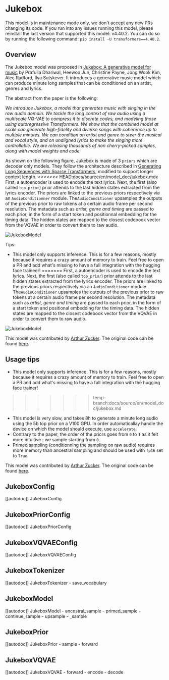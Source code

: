 <!--Copyright 2022 The HuggingFace Team. All rights reserved.

Licensed under the Apache License, Version 2.0 (the "License"); you may not use this file except in compliance with
the License. You may obtain a copy of the License at

http://www.apache.org/licenses/LICENSE-2.0

Unless required by applicable law or agreed to in writing, software distributed under the License is distributed on
an "AS IS" BASIS, WITHOUT WARRANTIES OR CONDITIONS OF ANY KIND, either express or implied. See the License for the
specific language governing permissions and limitations under the License.
-->
# Jukebox

<Tip warning={true}>

This model is in maintenance mode only, we don't accept any new PRs changing its code.
If you run into any issues running this model, please reinstall the last version that supported this model: v4.40.2.
You can do so by running the following command: `pip install -U transformers==4.40.2`.

</Tip>

## Overview

The Jukebox model was proposed in [Jukebox: A generative model for music](https://arxiv.org/pdf/2005.00341.pdf)
by Prafulla Dhariwal, Heewoo Jun, Christine Payne, Jong Wook Kim, Alec Radford,
Ilya Sutskever. It introduces a generative music model which can produce minute long samples that can be conditioned on
an artist, genres and lyrics.

The abstract from the paper is the following:

*We introduce Jukebox, a model that generates music with singing in the raw audio domain. We tackle the long context of raw audio using a multiscale VQ-VAE to compress it to discrete codes, and modeling those using autoregressive Transformers. We show that the combined model at scale can generate high-fidelity and diverse songs with coherence up to multiple minutes. We can condition on artist and genre to steer the musical and vocal style, and on unaligned lyrics to make the singing more controllable. We are releasing thousands of non cherry-picked samples, along with model weights and code.*

As shown on the following figure, Jukebox is made of 3 `priors` which are decoder only models. They follow the architecture described in [Generating Long Sequences with Sparse Transformers](https://arxiv.org/abs/1904.10509), modified to support longer context length.
<<<<<<< HEAD:docs/source/en/model_doc/jukebox.mdx
First, a autoencoder is used to encode the text lyrics. Next, the first (also called `top_prior`) prior attends to the last hidden states extracted from the lyrics encoder. The priors are linked to the previous priors respectively via an `AudioConditionner` module. The`AudioConditioner` upsamples the outputs of the previous prior to raw tokens at a certain audio frame per second resolution. 
The metadata such as *artist, genre and timing* are passed to each prior, in the form of a start token and positionnal embedding for the timing data.  The hidden states are mapped to the closest codebook vector from the VQVAE in order to convert them to raw audio.

![JukeboxModel](https://gist.githubusercontent.com/ArthurZucker/92c1acaae62ebf1b6a951710bdd8b6af/raw/c9c517bf4eff61393f6c7dec9366ef02bdd059a3/jukebox.svg)

Tips:
- This model only supports inference. This is for a few reasons, mostly because it requires a crazy amount of memory to train. Feel free to open a PR and add what's missing to have a full integration with the hugging face traineer!
=======
First, a autoencoder is used to encode the text lyrics. Next, the first (also called `top_prior`) prior attends to the last hidden states extracted from the lyrics encoder. The priors are linked to the previous priors respectively via an `AudioConditioner` module. The`AudioConditioner` upsamples the outputs of the previous prior to raw tokens at a certain audio frame per second resolution.
The metadata such as *artist, genre and timing* are passed to each prior, in the form of a start token and positional embedding for the timing data.  The hidden states are mapped to the closest codebook vector from the VQVAE in order to convert them to raw audio.

![JukeboxModel](https://gist.githubusercontent.com/ArthurZucker/92c1acaae62ebf1b6a951710bdd8b6af/raw/c9c517bf4eff61393f6c7dec9366ef02bdd059a3/jukebox.svg)

This model was contributed by [Arthur Zucker](https://huggingface.co/ArthurZ).
The original code can be found [here](https://github.com/openai/jukebox).

## Usage tips

- This model only supports inference. This is for a few reasons, mostly because it requires a crazy amount of memory to train. Feel free to open a PR and add what's missing to have a full integration with the hugging face trainer!
>>>>>>> temp-branch:docs/source/en/model_doc/jukebox.md
- This model is very slow, and takes 8h to generate a minute long audio using the 5b top prior on a V100 GPU. In order automaticallay handle the device on which the model should execute, use `accelerate`.
- Contrary to the paper, the order of the priors goes from `0` to `1` as it felt more intuitive : we sample starting from `0`.
- Primed sampling (conditionning the sampling on raw audio) requires more memory than ancestral sampling and should be used with `fp16` set to `True`.

This model was contributed by [Arthur Zucker](https://huggingface.co/ArthurZ).
The original code can be found [here](https://github.com/openai/jukebox).

## JukeboxConfig

[[autodoc]] JukeboxConfig

## JukeboxPriorConfig

[[autodoc]] JukeboxPriorConfig

## JukeboxVQVAEConfig

[[autodoc]] JukeboxVQVAEConfig

## JukeboxTokenizer

[[autodoc]] JukeboxTokenizer
    - save_vocabulary

## JukeboxModel

[[autodoc]] JukeboxModel
    - ancestral_sample
    - primed_sample
    - continue_sample
    - upsample
    - _sample


## JukeboxPrior

[[autodoc]] JukeboxPrior
    - sample
    - forward


## JukeboxVQVAE

[[autodoc]] JukeboxVQVAE
    - forward
    - encode
    - decode
